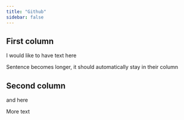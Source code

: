 ```yaml
---
title: "Github"
sidebar: false
---
```


::: grid
::: g-col-6
## First column

I would like to have text here

Sentence becomes longer, it should automatically stay in their column
:::

::: g-col-6
## Second column

and here

More text
:::
:::
